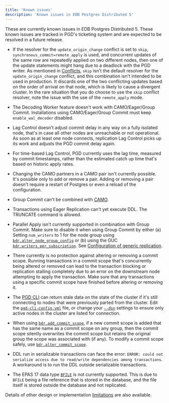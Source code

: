 ```yaml
---
title: 'Known issues'
description: 'Known issues in EDB Postgres Distributed 5'
---
```


These are currently known issues in EDB Postgres Distributed 5. 
These known issues are tracked in PGD's
ticketing system and are expected to be resolved in a future
release.

-   If the resolver for the `update_origin_change` conflict
    is set to `skip`, `synchronous_commit=remote_apply` is used, and
    concurrent updates of the same row are repeatedly applied on two
    different nodes, then one of the update statements might hang due
    to a deadlock with the PGD writer. As mentioned in
    [Conflicts](conflict-management/conflicts/), `skip` isn't the default
    resolver for the `update_origin_change` conflict, and this
    combination isn't intended to be used in production. It discards
    one of the two conflicting updates based on the order of arrival
    on that node, which is likely to cause a divergent cluster.
    In the rare situation that you do choose to use the `skip`
    conflict resolver, note the issue with the use of the
    `remote_apply` mode.

-   The Decoding Worker feature doesn't work with CAMO/Eager/Group Commit.
Installations using CAMO/Eager/Group Commit must keep `enable_wal_decoder` disabled.

-   Lag Control doesn't adjust commit delay in any way on a fully isolated node, that's in case all other nodes are unreachable or not operational. 
As soon as at least one node connects, replication Lag Control picks up its work and adjusts the PGD commit delay again.

-   For time-based Lag Control, PGD currently uses the lag time, measured by commit timestamps, rather than the estimated catch up time that's based on historic apply rates.

-   Changing the CAMO partners in a CAMO pair isn't currently possible.
It's possible only to add or remove a pair.
Adding or removing a pair doesn't require a restart of Postgres or even a reload of the configuration.

-   Group Commit can't be combined with [CAMO](commit-scopes/camo/). 

-   Transactions using Eager Replication can't yet execute DDL. The TRUNCATE command is allowed.

-   Parallel Apply isn't currently supported in combination with Group Commit. Make sure to disable it when using Group Commit by either (a) Setting `num_writers` to 1 for the node group using [`bdr.alter_node_group_config`](/pgd/latest/reference/nodes-management-interfaces/#bdralter_node_group_config) or (b) using the GUC [`bdr.writers_per_subscription`](/pgd/latest/reference/pgd-settings#bdrwriters_per_subscription). See [Configuration of generic replication](/pgd/latest/reference/pgd-settings#generic-replication).

-   There currently is no protection against altering or removing a commit scope. 
Running transactions in a commit scope that's concurrently being altered or removed can lead to the transaction blocking or replication stalling completely due to an error on the downstream node attempting to apply the transaction.
Make sure that any transactions using a specific commit scope have finished before altering or removing it.

-   The [PGD CLI](cli) can return stale data on the state of the cluster if it's still connecting to nodes that were previously parted from the cluster. 
Edit the [`pgd-cli-config.yml`](cli/configuring_cli/#using-a-configuration-file) file, or change your [`--dsn`](cli/configuring_cli/#using-database-connection-strings-in-the-command-line) settings to ensure only active nodes in the cluster are listed for connection.

-   When using [`bdr.add_commit_scope`](/pgd/latest/reference/functions#bdradd_commit_scope), if a new commit scope is added that has the same name as a commit scope on any group, then the commit scope silently overwrites the commit scope but retains the original group the scope was associated with (if any). 
To modify a commit scope safely, use [`bdr.alter_commit_scope`](/pgd/latest/reference/functions#bdralter_commit_scope).

- DDL run in serializable transactions can face the error: `ERROR: could not serialize access due to read/write dependencies among transactions`. A workaround is to run the DDL outside serializable transactions.

- The EPAS 17 data type [`BFILE`](/epas/latest/reference/sql_reference/02_data_types/03a_bfiles/) is not currently supported. This is due to `BFILE` being a file reference that is stored in the database, and the file itself is stored outside the database and not replicated.

Details of other design or implementation [limitations](planning/limitations) are also available.
